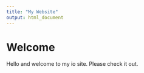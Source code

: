 ```yaml
---
title: "My Website"
output: html_document
---
```


# Welcome
Hello and welcome to my io site. Please check it out. 

